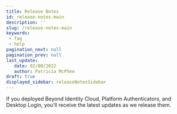 ```yaml
---
title: Release Notes
id: release-notes-main
description: ''
slug: /release-notes-main
keywords: 
 - faq
 - help
pagination_next: null
pagination_prev: null
last_update: 
   date: 02/08/2022
   author: Patricia McPhee
draft: true
displayed_sidebar: releaseNotesSidebar
---
```


If you deployed Beyond Identity Cloud, Platform Authenticators, and Desktop Login, you'll receive the latest updates as we release them.


<ReleaseNotesTimeline />






<!-- Use a component to show an itemized list of updates, fixes, and what's been added. Use on this page and on the welcome.mdx page. -->


<DocCardList />


